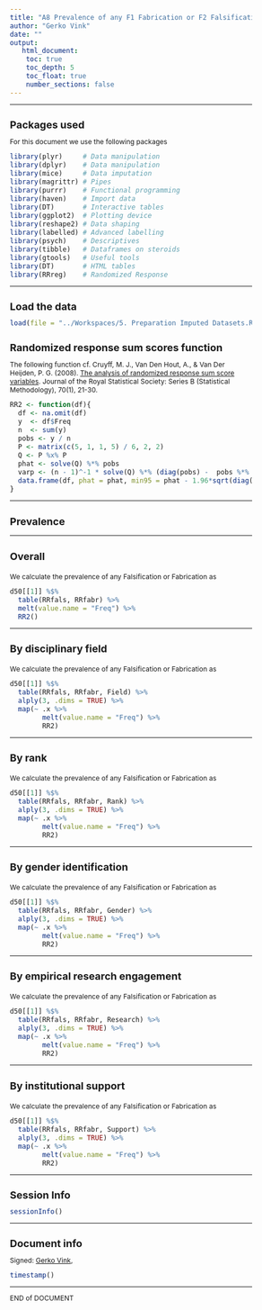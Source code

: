 ```yaml
---
title: "A8 Prevalence of any F1 Fabrication or F2 Falsification"
author: "Gerko Vink"
date: ""
output: 
   html_document:
    toc: true
    toc_depth: 5
    toc_float: true
    number_sections: false
---
```


<style type="text/css">
  
body{ /* Normal  */
  font-size: 12px;
  }
td {  /* Table  */
  font-size: 12px;
}
h1.title {
  font-size: 18px;
  color: DarkBlue;
}
h1 { /* Header 1 */
  font-size: 18px;
}
h2 { /* Header 2 */
  font-size: 18px;
}
h3 { /* Header 3 */
  font-size: 18px;
}
code.r{ /* Code block */
  font-size: 12px;
}
pre { /* Code block - determines code spacing between lines */
  font-size: 14px;
}
</style>

---

# Packages used
For this document we use the following packages
```r
library(plyr)     # Data manipulation
library(dplyr)    # Data manipulation
library(mice)     # Data imputation
library(magrittr) # Pipes
library(purrr)    # Functional programming
library(haven)    # Import data
library(DT)       # Interactive tables
library(ggplot2)  # Plotting device
library(reshape2) # Data shaping
library(labelled) # Advanced labelling
library(psych)    # Descriptives
library(tibble)   # Dataframes on steroids
library(gtools)   # Useful tools
library(DT)       # HTML tables
library(RRreg)    # Randomized Response
```

---

# Load the data
```r
load(file = "../Workspaces/5. Preparation Imputed Datasets.Rdata")
```

# Randomized response sum scores function
The following function cf. Cruyff, M. J., Van Den Hout, A., & Van Der Heijden, P. G. (2008). [The analysis of randomized response sum score variables](https://doi.org/10.1111/j.1467-9868.2007.00624.x). Journal of the Royal Statistical Society: Series B (Statistical Methodology), 70(1), 21-30.
```r
RR2 <- function(df){
  df <- na.omit(df)
  y  <- df$Freq
  n  <- sum(y)
  pobs <- y / n
  P <- matrix(c(5, 1, 1, 5) / 6, 2, 2)
  Q <- P %x% P
  phat <- solve(Q) %*% pobs
  varp <- (n - 1)^-1 * solve(Q) %*% (diag(pobs) -  pobs %*% t(pobs)) %*% t(solve(Q))
  data.frame(df, phat = phat, min95 = phat - 1.96*sqrt(diag(varp)), max95 = phat + 1.96*sqrt(diag(varp)))
}
```

---

## Prevalence

---

### Overall
We calculate the prevalence of any Falsification or Fabrication as
```r
d50[[1]] %$% 
  table(RRfals, RRfabr) %>% 
  melt(value.name = "Freq") %>% 
  RR2()
```

---

### By disciplinary field
We calculate the prevalence of any Falsification or Fabrication as
```r
d50[[1]] %$% 
  table(RRfals, RRfabr, Field) %>% 
  alply(3, .dims = TRUE) %>% 
  map(~ .x %>% 
        melt(value.name = "Freq") %>% 
        RR2)
```

---

### By rank
We calculate the prevalence of any Falsification or Fabrication as
```r
d50[[1]] %$% 
  table(RRfals, RRfabr, Rank) %>% 
  alply(3, .dims = TRUE) %>% 
  map(~ .x %>% 
        melt(value.name = "Freq") %>% 
        RR2)
```


---

### By gender identification
We calculate the prevalence of any Falsification or Fabrication as
```r
d50[[1]] %$% 
  table(RRfals, RRfabr, Gender) %>% 
  alply(3, .dims = TRUE) %>% 
  map(~ .x %>% 
        melt(value.name = "Freq") %>% 
        RR2)
```


---

### By  empirical research engagement
We calculate the prevalence of any Falsification or Fabrication as
```r
d50[[1]] %$% 
  table(RRfals, RRfabr, Research) %>% 
  alply(3, .dims = TRUE) %>% 
  map(~ .x %>% 
        melt(value.name = "Freq") %>% 
        RR2)
```


---

### By institutional support
We calculate the prevalence of any Falsification or Fabrication as
```r
d50[[1]] %$% 
  table(RRfals, RRfabr, Support) %>% 
  alply(3, .dims = TRUE) %>% 
  map(~ .x %>% 
        melt(value.name = "Freq") %>% 
        RR2)
```


---

# Session Info
```r
sessionInfo()
```
 
---

# Document info
Signed: 
[Gerko Vink](https://www.gerkovink.com), 

```r
timestamp()
```

---

END of DOCUMENT


